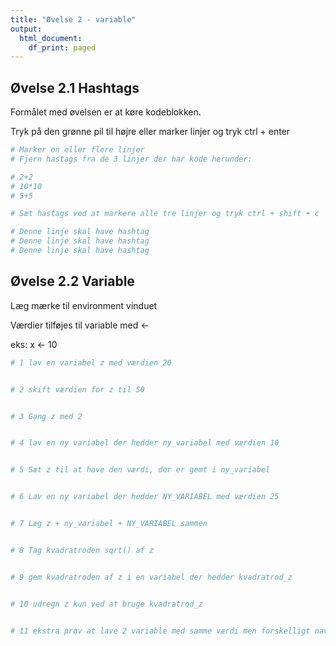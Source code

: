 ---
title: "Øvelse 2 - variable"
output:
  html_document:
    df_print: paged
---

## Øvelse 2.1 Hashtags

Formålet med øvelsen er at køre kodeblokken.

Tryk på den grønne pil til højre eller marker linjer og tryk ctrl + enter

```{r}
# Marker en eller flere linjer 
# Fjern hastags fra de 3 linjer der har kode herunder:

# 2+2
# 10*10
# 5+5

# Sæt hastags ved at markere alle tre linjer og tryk ctrl + shift + c

# Denne linje skal have hashtag
# Denne linje skal have hashtag
# Denne linje skal have hashtag
```

## Øvelse 2.2 Variable

Læg mærke til environment vinduet

Værdier tilføjes til variable med <-

eks: x <- 10

```{r}
# 1 lav en variabel z med værdien 20


# 2 skift værdien for z til 50


# 3 Gang z med 2


# 4 lav en ny variabel der hedder ny_variabel med værdien 10


# 5 Sæt z til at have den værdi, der er gemt i ny_variabel


# 6 Lav en ny variabel der hedder NY_VARIABEL med værdien 25


# 7 Læg z + ny_variabel + NY_VARIABEL sammen


# 8 Tag kvadratroden sqrt() af z


# 9 gem kvadratroden af z i en variabel der hedder kvadratrod_z


# 10 udregn z kun ved at bruge kvadratrod_z 


# 11 ekstra prøv at lave 2 variable med samme værdi men forskelligt navn på en linje kode.


```


